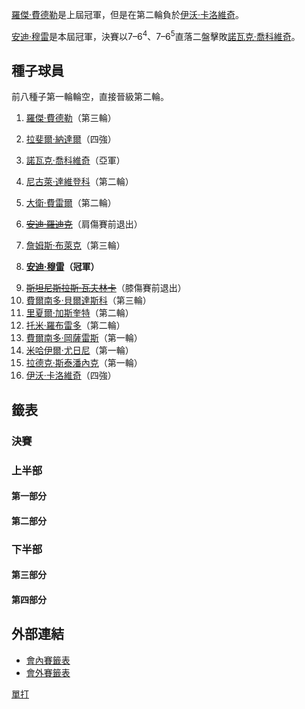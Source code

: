 {{noteTA|G1=Tennis
|1=zh-hans:圈;zh-hant:輪
|2=zh-hans:半区;zh-hant:半部;
|3=zh-hans:半决赛;zh-hk:準決賽;zh-tw:四強;
|4=zh-hans:半準决赛;zh-hk:半準決賽;zh-tw:八強;
}}

{{TennisEvents2|2008|辛辛那提大師賽|
|defchamp = {{flagicon|SUI}} [[羅傑·費德勒|羅傑·費德勒]]
| champ  = {{flagicon|GBR}} [[安迪·穆雷|安迪·穆雷]]
| runner = {{flagicon|SRB}} [[諾瓦克·喬科維奇|諾瓦克·喬科維奇]]
| score  = 7–6<sup>4</sup>、7–6<sup>5</sup>
}}

{{Main|2008年辛辛那提大師賽}}

[[羅傑·費德勒|羅傑·費德勒]]是上屆冠軍，但是在第二輪負於[[伊沃·卡洛維奇|伊沃·卡洛維奇]]。

[[安迪·穆雷|安迪·穆雷]]是本屆冠軍，決賽以7–6<sup>4</sup>、7–6<sup>5</sup>直落二盤擊敗[[諾瓦克·喬科維奇|諾瓦克·喬科維奇]]。

== 種子球員 ==
前八種子第一輪輪空，直接晉級第二輪。
{{col-begin}}
{{col-2}}
# {{flagicon|SUI}} [[羅傑·費德勒|羅傑·費德勒]]（第三輪）
# {{flagicon|ESP}} [[拉斐爾·納達爾|拉斐爾·納達爾]]（四強）
# {{flagicon|SRB}} [[諾瓦克·喬科維奇|諾瓦克·喬科維奇]]（亞軍）
# {{flagicon|RUS}} [[尼古萊·達維登科|尼古萊·達維登科]]（第二輪）
# {{flagicon|ESP}} [[大衛·費雷爾|大衛·費雷爾]]（第二輪）
# {{flagicon|USA}} <s>[[安迪·羅迪克|安迪·羅迪克]]</s>（肩傷賽前退出）
# {{flagicon|USA}} [[詹姆斯·布萊克|詹姆斯·布萊克]]（第三輪）
# {{flagicon|GBR}} '''[[安迪·穆雷|安迪·穆雷]]（冠軍）'''
{{col-2}}
<ol start="9">
<li> {{flagicon|SUI}} <s>[[斯坦尼斯拉斯·瓦夫林卡|斯坦尼斯拉斯·瓦夫林卡]]</s>（膝傷賽前退出）
<li> {{flagicon|ESP}} [[費爾南多·貝爾達斯科|費爾南多·貝爾達斯科]]（第三輪）
<li> {{flagicon|FRA}} [[里夏爾·加斯奎特|里夏爾·加斯奎特]]（第二輪）
<li> {{flagicon|ESP}} [[托米·羅布雷多|托米·羅布雷多]]（第二輪）
<li> {{flagicon|CHI}} [[費爾南多·岡薩雷斯|費爾南多·岡薩雷斯]]（第一輪）
<li> {{flagicon|RUS}} [[米哈伊爾·尤日尼|米哈伊爾·尤日尼]]（第一輪）
<li> {{flagicon|CZE}} [[拉德克·斯泰潘內克|拉德克·斯泰潘內克]]（第一輪）
<li> {{flagicon|CRO}} [[伊沃·卡洛維奇|伊沃·卡洛維奇]]（四強）
</ol>
{{col-end}}

==籤表==
{{Draw key}}

=== 決賽 ===
{{8TeamBracket-Tennis3
| RD1=八強
| RD2=四強
| RD3=決賽
| team-width=175

| RD1-seed1=16
| RD1-team1= {{flagicon|CRO}} '''[[伊沃·卡洛維奇|卡洛維奇]]
| RD1-score1-1='''7
| RD1-score1-2='''7
| RD1-score1-3= 
| RD1-seed2= 
| RD1-team2={{flagicon|GER}} [[菲利普·科爾施賴伯|科爾施賴伯]]
| RD1-score2-1=6<sup>6</sup>
| RD1-score2-2=6<sup>3</sup>
| RD1-score2-3= 
| RD1-seed3= 
| RD1-team3={{flagicon|ESP}} [[卡洛斯·莫亞|莫亞]]
| RD1-score3-1='''6
| RD1-score3-2=3
| RD1-score3-3=1
| RD1-seed4=8
| RD1-team4={{flagicon|GBR}} '''[[安迪·穆雷|穆雷]]
| RD1-score4-1=2
| RD1-score4-2='''6
| RD1-score4-3='''6
| RD1-seed5= 
| RD1-team5={{flagicon|LAT}} [[厄內斯特·古爾比斯|古爾比斯]]
| RD1-score5-1=3
| RD1-score5-2=4
| RD1-score5-3= 
| RD1-seed6=3
| RD1-team6={{flagicon|SRB}} '''[[諾瓦克·喬科維奇|喬科維奇]]
| RD1-score6-1='''6
| RD1-score6-2='''6
| RD1-score6-3= 
| RD1-seed7= 
| RD1-team7={{flagicon|ECU}} [[尼古拉斯·拉潘蒂|拉潘蒂]]
| RD1-score7-1=6<sup>3</sup>
| RD1-score7-2=1
| RD1-score7-3= 
| RD1-seed8=2
| RD1-team8={{flagicon|ESP}} '''[[拉斐爾·納達爾|納達爾]]
| RD1-score8-1='''7
| RD1-score8-2='''6
| RD1-score8-3= 
| RD2-seed1=16
| RD2-team1={{flagicon|CRO}} [[伊沃·卡洛維奇|卡洛維奇]]
| RD2-score1-1=4
| RD2-score1-2=4
| RD2-score1-3= 
| RD2-seed2=8
| RD2-team2={{flagicon|GBR}} '''[[安迪·穆雷|穆雷]]
| RD2-score2-1='''6
| RD2-score2-2='''6
| RD2-score2-3= 
| RD2-seed3=3
| RD2-team3={{flagicon|SRB}} '''[[諾瓦克·喬科維奇|喬科維奇]]
| RD2-score3-1='''6
| RD2-score3-2='''7
| RD2-score3-3= 
| RD2-seed4=2
| RD2-team4={{flagicon|ESP}} [[拉斐爾·納達爾|納達爾]]
| RD2-score4-1=1
| RD2-score4-2=5
| RD2-score4-3= 
| RD3-seed1=8
| RD3-team1={{flagicon|GBR}} '''[[安迪·穆雷|穆雷]]
| RD3-score1-1='''7
| RD3-score1-2='''7
| RD3-score1-3= 
| RD3-seed2=3
| RD3-team2={{flagicon|SRB}} [[諾瓦克·喬科維奇|喬科維奇]]
| RD3-score2-1=6<sup>4</sup>
| RD3-score2-2=6<sup>5</sup>
| RD3-score2-3= 
}}

=== 上半部 ===
==== 第一部分 ====
{{16TeamBracket-Compact-Tennis3-Byes
| RD1=第一輪
| RD2=第二輪
| RD3=第三輪
| RD4=八強

| RD1-seed03=Q
| RD1-team03={{flagicon|SWE}} [[約納斯·比約克曼|比約克曼]]
| RD1-score03-1=0
| RD1-score03-2=6<sup>5</sup>
| RD1-score03-3= 
| RD1-seed04= 
| RD1-team04={{flagicon|USA}} '''[[羅比·吉內普里|吉內普里]]
| RD1-score04-1='''6
| RD1-score04-2='''7
| RD1-score04-3= 
| RD1-seed05=LL
| RD1-team05={{flagicon|CHI}} [[保羅·卡普狄維爾|卡普狄維爾]]
| RD1-score05-1='''7
| RD1-score05-2=2
| RD1-score05-3=2
| RD1-seed06= 
| RD1-team06={{flagicon|ARG}} '''[[何塞·阿卡蘇索|阿卡蘇索]]
| RD1-score06-1=5
| RD1-score06-2='''6
| RD1-score06-3='''6
| RD1-seed07= 
| RD1-team07={{flagicon|BRA}} [[托馬斯·貝魯奇|貝魯奇]]
| RD1-score07-1=3
| RD1-score07-2=4
| RD1-score07-3= 
| RD1-seed08=16
| RD1-team08={{flagicon|CRO}} '''[[伊沃·卡洛維奇|卡洛維奇]]
| RD1-score08-1='''6
| RD1-score08-2='''6
| RD1-score08-3= 
| RD1-seed09=12
| RD1-team09={{flagicon|ESP}} '''[[托米·羅布雷多|羅布雷多]]
| RD1-score09-1='''6
| RD1-score09-2='''6
| RD1-score09-3= 
| RD1-seed10= 
| RD1-team10={{flagicon|USA}} [[馬爾迪·菲什|菲什]]
| RD1-score10-1=2
| RD1-score10-2=2
| RD1-score10-3= 
| RD1-seed11= 
| RD1-team11={{flagicon|FRA}} [[儒利安·貝內托|貝內托]]
| RD1-score11-1=0
| RD1-score11-2=3
| RD1-score11-3= 
| RD1-seed12= 
| RD1-team12={{flagicon|SWE}} '''[[羅賓·索德靈|索德靈]]
| RD1-score12-1='''6
| RD1-score12-2='''6
| RD1-score12-3= 
| RD1-seed13= 
| RD1-team13={{flagicon|GER}} '''[[菲利普·科爾施賴伯|科爾施賴伯]]
| RD1-score13-1='''6
| RD1-score13-2='''6
| RD1-score13-3= 
| RD1-seed14=Q
| RD1-team14={{flagicon|USA}} [[麥可·亞尼|亞尼]]
| RD1-score14-1=3
| RD1-score14-2=4
| RD1-score14-3= 
| RD2-seed01=1
| RD2-team01={{flagicon|SUI}} '''[[羅傑·費德勒|費德勒]]
| RD2-score01-1=6<sup>2</sup>
| RD2-score01-2='''7
| RD2-score01-3='''6'''
| RD2-seed02= 
| RD2-team02={{flagicon|USA}} [[羅比·吉內普里|吉內普里]]
| RD2-score02-1='''7
| RD2-score02-2=6<sup>5</sup>
| RD2-score02-3=0
| RD2-seed03= 
| RD2-team03={{flagicon|ARG}} [[何塞·阿卡蘇索|阿卡蘇索]]
| RD2-score03-1=3
| RD2-score03-2=6<sup>3</sup>
| RD2-score03-3= 
| RD2-seed04=16
| RD2-team04={{flagicon|CRO}} '''[[伊沃·卡洛維奇|卡洛維奇]]
| RD2-score04-1='''6
| RD2-score04-2='''7
| RD2-score04-3= 
| RD2-seed05=12
| RD2-team05={{flagicon|ESP}} [[托米·羅布雷多|羅布雷多]]
| RD2-score05-1=6<sup>6</sup>
| RD2-score05-2=4
| RD2-score05-3= 
| RD2-seed06= 
| RD2-team06={{flagicon|SWE}} '''[[羅賓·索德靈|索德靈]]
| RD2-score06-1='''7
| RD2-score06-2='''6
| RD2-score06-3= 
| RD2-seed07= 
| RD2-team07={{flagicon|GER}} '''[[菲利普·科爾施賴伯|科爾施賴伯]]
| RD2-score07-1='''6
| RD2-score07-2='''6
| RD2-score07-3= 
| RD2-seed08=LL
| RD2-team08={{flagicon|KOR}} [[金翁森|金]]
| RD2-score08-1=2
| RD2-score08-2=2
| RD2-score08-3= 
| RD3-seed01=1
| RD3-team01={{flagicon|SUI}} [[羅傑·費德勒|費德勒]]
| RD3-score01-1=6<sup>6</sup>
| RD3-score01-2='''6
| RD3-score01-3=6<sup>5</sup>
| RD3-seed02=16
| RD3-team02={{flagicon|CRO}} '''[[伊沃·卡洛維奇|卡洛維奇]]
| RD3-score02-1='''7
| RD3-score02-2=4
| RD3-score02-3='''7
| RD3-seed03= 
| RD3-team03={{flagicon|SWE}} [[羅賓·索德靈|索德靈]]
| RD3-score03-1=6<sup>4</sup>
| RD3-score03-2='''7
| RD3-score03-3=6<sup>8</sup>
| RD3-seed04= 
| RD3-team04={{flagicon|GER}} '''[[菲利普·科爾施賴伯|科爾施賴伯]]
| RD3-score04-1='''7
| RD3-score04-2=5
| RD3-score04-3='''7
| RD4-seed01=16
| RD4-team01={{flagicon|CRO}} '''[[伊沃·卡洛維奇|卡洛維奇]]
| RD4-score01-1='''7
| RD4-score01-2='''7
| RD4-score01-3= 
| RD4-seed02= 
| RD4-team02={{flagicon|GER}} [[菲利普·科爾施賴伯|科爾施賴伯]]
| RD4-score02-1=6<sup>6</sup>
| RD4-score02-2=6<sup>3</sup>
| RD4-score02-3= 
}}

==== 第二部分 ====
{{16TeamBracket-Compact-Tennis3-Byes
| RD1=第一輪
| RD2=第二輪
| RD3=第三輪
| RD4=八強

| RD1-seed03= 
| RD1-team03={{flagicon|SRB}} [[揚科·蒂普薩雷維奇|蒂普薩雷維奇]]
| RD1-score03-1=6<sup>5</sup>
| RD1-score03-2=5
| RD1-score03-3= 
| RD1-seed04= 
| RD1-team04={{flagicon|ESP}} '''[[卡洛斯·莫亞|莫亞]]
| RD1-score04-1='''7
| RD1-score04-2='''7
| RD1-score04-3= 
| RD1-seed05=WC
| RD1-team05={{flagicon|USA}} '''[[約翰·伊斯內爾|伊斯內爾]]
| RD1-score05-1='''7
| RD1-score05-2='''6
| RD1-score05-3= 
| RD1-seed06=Q
| RD1-team06={{flagicon|ITA}} [[安德烈·斯托皮尼|斯托皮尼]]
| RD1-score06-1=6<sup>2</sup>
| RD1-score06-2=3
| RD1-score06-3= 
| RD1-seed07= 
| RD1-team07={{flagicon|RUS}} '''[[伊戈爾·安德烈耶夫|安德烈耶夫]]
| RD1-score07-1='''7
| RD1-score07-2=6<sup>4</sup>
| RD1-score07-3='''7
| RD1-seed08=15
| RD1-team08={{flagicon|CZE}} [[拉德克·斯泰潘內克|斯泰潘內克]]
| RD1-score08-1=6<sup>4</sup>
| RD1-score08-2='''7
| RD1-score08-3=6<sup>3</sup>
| RD1-seed09=11
| RD1-team09={{flagicon|FRA}} '''[[里夏爾·加斯奎特|加斯奎特]]
| RD1-score09-1=3
| RD1-score09-2='''6
| RD1-score09-3=1
| RD1-seed10= 
| RD1-team10={{flagicon|FRA}} [[米卡埃爾·洛德拉|洛德拉]]
| RD1-score10-1='''6
| RD1-score10-2=1
| RD1-score10-3=0r
| RD1-seed11= 
| RD1-team11={{flagicon|RUS}} '''[[德米特里·圖爾蘇諾夫|圖爾蘇諾夫]]
| RD1-score11-1='''7
| RD1-score11-2='''6
| RD1-score11-3= 
| RD1-seed12=WC
| RD1-team12={{flagicon|RUS}} [[馬拉特·薩芬|薩芬]]
| RD1-score12-1=6<sup>5</sup>
| RD1-score12-2=4
| RD1-score12-3= 
| RD1-seed13= 
| RD1-team13={{flagicon|USA}} '''[[薩姆·奎里|奎里]]
| RD1-score13-1='''6
| RD1-score13-2=4
| RD1-score13-3='''6
| RD1-seed14= 
| RD1-team14={{flagicon|FRA}} [[保羅-亨利·馬蒂厄|馬蒂厄]]
| RD1-score14-1=4
| RD1-score14-2='''6
| RD1-score14-3=3
| RD2-seed01=4
| RD2-team01={{flagicon|RUS}} [[尼古萊·達維登科|達維登科]]
| RD2-score01-1=6<sup>8</sup>
| RD2-score01-2='''6
| RD2-score01-3=2
| RD2-seed02= 
| RD2-team02={{flagicon|ESP}} '''[[卡洛斯·莫亞|莫亞]]
| RD2-score02-1='''7
| RD2-score02-2=4
| RD2-score02-3='''6
| RD2-seed03=WC
| RD2-team03={{flagicon|USA}} [[約翰·伊斯內爾|伊斯內爾]]
| RD2-score03-1='''6
| RD2-score03-2=6<sup>8</sup>
| RD2-score03-3=5
| RD2-seed04= 
| RD2-team04={{flagicon|RUS}} '''[[伊戈爾·安德烈耶夫|安德烈耶夫]]
| RD2-score04-1=3
| RD2-score04-2='''7
| RD2-score04-3='''7
| RD2-seed05=11
| RD2-team05={{flagicon|FRA}} [[里夏爾·加斯奎特|加斯奎特]]
| RD2-score05-1=6<sup>8</sup>
| RD2-score05-2=0
| RD2-score05-3= 
| RD2-seed06= 
| RD2-team06={{flagicon|RUS}} '''[[德米特里·圖爾蘇諾夫|圖爾蘇諾夫]]
| RD2-score06-1='''7
| RD2-score06-2='''6
| RD2-score06-3= 
| RD2-seed07= 
| RD2-team07={{flagicon|USA}} [[薩姆·奎里|奎里]]
| RD2-score07-1=6<sup>3</sup>
| RD2-score07-2=1
| RD2-score07-3= 
| RD2-seed08=8
| RD2-team08={{flagicon|GBR}} '''[[安迪·穆雷|穆雷]]
| RD2-score08-1='''7
| RD2-score08-2='''6
| RD2-score08-3= 
| RD3-seed01= 
| RD3-team01={{flagicon|ESP}} '''[[卡洛斯·莫亞|莫亞]]
| RD3-score01-1='''6
| RD3-score01-2='''7
| RD3-score01-3= 
| RD3-seed02= 
| RD3-team02={{flagicon|RUS}} [[伊戈爾·安德烈耶夫|安德烈耶夫]]
| RD3-score02-1=4
| RD3-score02-2=6<sup>2</sup>
| RD3-score02-3= 
| RD3-seed03= 
| RD3-team03={{flagicon|RUS}} [[德米特里·圖爾蘇諾夫|圖爾蘇諾夫]]
| RD3-score03-1=3
| RD3-score03-2=3
| RD3-score03-3= 
| RD3-seed04=8
| RD3-team04={{flagicon|GBR}} '''[[安迪·穆雷|穆雷]]
| RD3-score04-1='''6
| RD3-score04-2='''6
| RD3-score04-3= 
| RD4-seed01= 
| RD4-team01={{flagicon|ESP}} [[卡洛斯·莫亞|莫亞]]
| RD4-score01-1='''6
| RD4-score01-2=3
| RD4-score01-3=1
| RD4-seed02=8
| RD4-team02={{flagicon|GBR}} '''[[安迪·穆雷|穆雷]]
| RD4-score02-1=2
| RD4-score02-2='''6
| RD4-score02-3='''6
}}

===下半部===
==== 第三部分 ====
{{16TeamBracket-Compact-Tennis3-Byes
| RD1=第一輪
| RD2=第二輪
| RD3=第三輪
| RD4=八強

| RD1-seed03=LL
| RD1-team03={{flagicon|USA}} [[拉傑夫·拉姆|拉姆]]
| RD1-score03-1=6<sup>5</sup>
| RD1-score03-2=4
| RD1-score03-3= 
| RD1-seed04= 
| RD1-team04='''{{flagicon|FRA}} [[吉爾·西蒙|西蒙]]
| RD1-score04-1='''7'''
| RD1-score04-2='''6
| RD1-score04-3= 
| RD1-seed05= 
| RD1-team05={{flagicon|FIN}} [[亞爾科·涅米寧|涅米寧]]
| RD1-score05-1=6<sup>7</sup>
| RD1-score05-2=2
| RD1-score05-3= 
| RD1-seed06= 
| RD1-team06={{flagicon|LAT}} '''[[厄內斯特·古爾比斯|古爾比斯]]
| RD1-score06-1='''7
| RD1-score06-2='''6
| RD1-score06-3= 
| RD1-seed07= 
| RD1-team07={{flagicon|SWE}} [[托马斯·约翰松|约翰松]]
| RD1-score07-1=6<sup>4</sup>
| RD1-score07-2='''7
| RD1-score07-3=3
| RD1-seed08=LL
| RD1-team08='''{{flagicon|FRA}} [[阿諾·克萊芒|克萊門特]]
| RD1-score08-1='''7
| RD1-score08-2=6<sup>5</sup>
| RD1-score08-3='''6
| RD1-seed09=13
| RD1-team09={{flagicon|CHI}} [[費爾南多·岡薩雷斯|岡薩雷斯]]
| RD1-score09-1=3
| RD1-score09-2='''6
| RD1-score09-3=3
| RD1-seed10= 
| RD1-team10={{flagicon|CZE}} '''[[托馬什·貝爾迪赫|貝爾迪赫]]
| RD1-score10-1='''6
| RD1-score10-2=3
| RD1-score10-3='''6
| RD1-seed11= 
| RD1-team11={{flagicon|ESP}} [[費利西亞諾·洛佩斯|洛佩斯]]
| RD1-score11-1=5
| RD1-score11-2=5
| RD1-score11-3= 
| RD1-seed12= 
| RD1-team12={{flagicon|ITA}} '''[[安德烈亞斯·塞皮|塞皮]]
| RD1-score12-1='''7
| RD1-score12-2='''7
| RD1-score12-3= 
| RD1-seed13=Q
| RD1-team13={{flagicon|RSA}} [[凱文·安德森|安德森]]
| RD1-score13-1=3
| RD1-score13-2=6<sup>1</sup>
| RD1-score13-3= 
| RD1-seed14= 
| RD1-team14='''{{flagicon|ITA}} [[西莫內·博萊利|博萊利]]
| RD1-score14-1='''6
| RD1-score14-2='''7
| RD1-score14-3= 
| RD2-seed01=7
| RD2-team01={{flagicon|USA}} '''[[詹姆斯·布萊克|布萊克]]
| RD2-score01-1='''6
| RD2-score01-2='''6
| RD2-score01-3= 
| RD2-seed02= 
| RD2-team02={{flagicon|FRA}} [[吉爾·西蒙|西蒙]]
| RD2-score02-1=4
| RD2-score02-2=3
| RD2-score02-3= 
| RD2-seed03= 
| RD2-team03={{flagicon|LAT}} '''[[厄內斯特·古爾比斯|古爾比斯]]
| RD2-score03-1='''6
| RD2-score03-2=3
| RD2-score03-3='''7
| RD2-seed04=LL
| RD2-team04={{flagicon|FRA}} [[阿諾·克萊芒|克萊門特]]
| RD2-score04-1=4
| RD2-score04-2='''6
| RD2-score04-3=6<sup>5</sup>
| RD2-seed05= 
| RD2-team05={{flagicon|CZE}} [[托馬什·貝爾迪赫|貝爾迪赫]]
| RD2-score05-1='''7
| RD2-score05-2=5
| RD2-score05-3=5
| RD2-seed06= 
| RD2-team06={{flagicon|ITA}} '''[[安德烈亞斯·塞皮|塞皮]]
| RD2-score06-1=5
| RD2-score06-2='''7
| RD2-score06-3='''7
| RD2-seed07= 
| RD2-team07={{flagicon|ITA}} [[西莫內·博萊利|博萊利]]
| RD2-score07-1=6<sup>2</sup>
| RD2-score07-2=6<sup>2</sup>
| RD2-score07-3= 
| RD2-seed08=3
| RD2-team08={{flagicon|SRB}} '''[[諾瓦克·喬科維奇|喬科維奇]]
| RD2-score08-1='''7
| RD2-score08-2='''7
| RD2-score08-3= 
| RD3-seed01=7
| RD3-team01={{flagicon|USA}} [[詹姆斯·布萊克|布萊克]]
| RD3-score01-1=4
| RD3-score01-2='''6'''
| RD3-score01-3=3
| RD3-seed02= 
| RD3-team02='''{{flagicon|LAT}} [[厄內斯特·古爾比斯|古爾比斯]]'''
| RD3-score02-1='''6'''
| RD3-score02-2=1
| RD3-score02-3='''6'''
| RD3-seed03= 
| RD3-team03={{flagicon|ITA}} [[安德烈亞斯·塞皮|塞皮]]
| RD3-score03-1=1
| RD3-score03-2=2
| RD3-score03-3= 
| RD3-seed04=3
| RD3-team04={{flagicon|SRB}} '''[[諾瓦克·喬科維奇|喬科維奇]]
| RD3-score04-1='''6
| RD3-score04-2='''6
| RD3-score04-3= 
| RD4-seed01= 
| RD4-team01={{flagicon|LAT}} [[厄內斯特·古爾比斯|古爾比斯]]
| RD4-score01-1=3
| RD4-score01-2=4
| RD4-score01-3= 
| RD4-seed02=3
| RD4-team02={{flagicon|SRB}} '''[[諾瓦克·喬科維奇|喬科維奇]]
| RD4-score02-1='''6
| RD4-score02-2='''6
| RD4-score02-3= 
}}

==== 第四部分 ====
{{16TeamBracket-Compact-Tennis3-Byes
| RD1=第一輪
| RD2=第二輪
| RD3=第三輪
| RD4=八強

| RD1-seed03= 
| RD1-team03='''{{flagicon|ECU}} [[尼古拉斯·拉潘蒂|拉潘蒂]]
| RD1-score03-1='''7
| RD1-score03-2='''6
| RD1-score03-3= 
| RD1-seed04= 
| RD1-team04={{flagicon|CRO}} [[馬林·契利奇|契利奇]]
| RD1-score04-1=6<sup>5</sup>
| RD1-score04-2=2
| RD1-score04-3= 
| RD1-seed05=WC
| RD1-team05={{flagicon|USA}} [[傑西·萊文|萊文]]
| RD1-score05-1=3
| RD1-score05-2=4
| RD1-score05-3= 
| RD1-seed06=Q
| RD1-team06={{flagicon|AUS}} '''[[克里斯·古西奧尼|古西奧尼]]
| RD1-score06-1='''6
| RD1-score06-2='''6
| RD1-score06-3= 
| RD1-seed07=Q
| RD1-team07={{flagicon|DOM}} [[維克托·埃斯特里拉|埃斯特里拉]]
| RD1-score07-1=3
| RD1-score07-2=5
| RD1-score07-3= 
| RD1-seed08=10
| RD1-team08={{flagicon|ESP}} '''[[費爾南多·貝爾達斯科|貝爾達斯科]]
| RD1-score08-1='''6
| RD1-score08-2='''7
| RD1-score08-3= 
| RD1-seed09=14
| RD1-team09={{flagicon|RUS}} [[米哈伊爾·尤日尼|尤日尼]]
| RD1-score09-1=6<sup>2</sup>
| RD1-score09-2='''6
| RD1-score09-3=4
| RD1-seed10= 
| RD1-team10={{flagicon|GER}} '''[[托米·哈斯|哈斯]]
| RD1-score10-1='''7
| RD1-score10-2=2
| RD1-score10-3='''6
| RD1-seed11= 
| RD1-team11={{flagicon|FRA}} '''[[加埃爾·蒙菲爾斯|蒙菲爾斯]]
| RD1-score11-1='''6
| RD1-score11-2='''6
| RD1-score11-3= 
| RD1-seed12=WC
| RD1-team12={{flagicon|USA}} [[唐納德·揚|揚]]
| RD1-score12-1=1
| RD1-score12-2=1
| RD1-score12-3= 
| RD1-seed13=Q
| RD1-team13={{flagicon|GER}} [[班傑明·貝克爾|貝克爾]]
| RD1-score13-1='''6
| RD1-score13-2=6<sup>6</sup>
| RD1-score13-3=4
| RD1-seed14= 
| RD1-team14={{flagicon|FRA}} '''[[弗洛朗·塞拉|塞拉]]
| RD1-score14-1=4
| RD1-score14-2='''7
| RD1-score14-3='''6
| RD2-seed01=5
| RD2-team01={{flagicon|ESP}} [[大衛·費雷爾|費雷爾]]
| RD2-score01-1=6<sup>2</sup>
| RD2-score01-2='''6
| RD2-score01-3=3
| RD2-seed02= 
| RD2-team02={{flagicon|ECU}} '''[[尼古拉斯·拉潘蒂|拉潘蒂]]
| RD2-score02-1='''7
| RD2-score02-2=3
| RD2-score02-3='''6
| RD2-seed03=Q
| RD2-team03={{flagicon|AUS}} [[克里斯·古西奧尼|古西奧尼]]
| RD2-score03-1=6<sup>4</sup>
| RD2-score03-2=6<sup>4</sup>
| RD2-score03-3= 
| RD2-seed04=10
| RD2-team04={{flagicon|ESP}} '''[[費爾南多·貝爾達斯科|貝爾達斯科]]
| RD2-score04-1='''7
| RD2-score04-2='''7
| RD2-score04-3= 
| RD2-seed05= 
| RD2-team05={{flagicon|GER}} '''[[托米·哈斯|哈斯]]
| RD2-score05-1=5
| RD2-score05-2= 
| RD2-score05-3= 
| RD2-seed06= 
| RD2-team06={{flagicon|FRA}} [[加埃爾·蒙菲爾斯|蒙菲爾斯]]
| RD2-score06-1=1
| RD2-score06-2=r
| RD2-score06-3= 
| RD2-seed07= 
| RD2-team07={{flagicon|FRA}} [[弗洛朗·塞拉|塞拉]]
| RD2-score07-1=0
| RD2-score07-2=1
| RD2-score07-3= 
| RD2-seed08=2
| RD2-team08={{flagicon|ESP}} '''[[拉斐爾·納達爾|納達爾]]
| RD2-score08-1='''6
| RD2-score08-2='''6
| RD2-score08-3= 
| RD3-seed01= 
| RD3-team01={{flagicon|ECU}} '''[[尼古拉斯·拉潘蒂|拉潘蒂]]
| RD3-score01-1='''6
| RD3-score01-2='''7
| RD3-score01-3= 
| RD3-seed02=10
| RD3-team02={{flagicon|ESP}} [[費爾南多·貝爾達斯科|貝爾達斯科]]
| RD3-score02-1=3
| RD3-score02-2=5
| RD3-score02-3= 
| RD3-seed03= 
| RD3-team03={{flagicon|GER}} [[托米·哈斯|哈斯]]
| RD3-score03-1=4
| RD3-score03-2=6<sup>0</sup>
| RD3-score03-3= 
| RD3-seed04=2
| RD3-team04={{flagicon|ESP}} '''[[拉斐爾·納達爾|納達爾]]
| RD3-score04-1='''6
| RD3-score04-2='''7
| RD3-score04-3= 
| RD4-seed01= 
| RD4-team01={{flagicon|ECU}} [[尼古拉斯·拉潘蒂|拉潘蒂]]
| RD4-score01-1=6<sup>3</sup>
| RD4-score01-2=1
| RD4-score01-3= 
| RD4-seed02=2
| RD4-team02={{flagicon|ESP}} '''[[拉斐爾·納達爾|納達爾]]
| RD4-score02-1='''7
| RD4-score02-2='''6
| RD4-score02-3= 
}}

==外部連結==
*[http://www.atpworldtour.com/posting/2008/422/MDS.pdf 會內賽籤表]{{Wayback|url=http://www.atpworldtour.com/posting/2008/422/MDS.pdf |date=20150924164033 }}
*[http://www.atpworldtour.com/posting/2008/422/QS.pdf 會外賽籤表]{{Wayback|url=http://www.atpworldtour.com/posting/2008/422/QS.pdf |date=20150924164034 }}

[[Category:2008年西南財團大師賽|單打]]